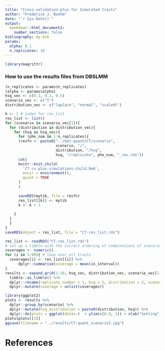```yaml
---
title: "Cross-validation-plus for Simulated traits"
author: "Frederick J. Boehm"
date: "`r Sys.Date()`"
output: 
  bookdown::html_document2:
    number_sections: false
bibliography: my.bib
params:
  alpha: 0.1
  n_replicates: 10
---
```


```r
library(magrittr)
```


### How to use the results files from DBSLMM


```r
(n_replicates <- params$n_replicates)
(alpha <- params$alpha)
hsq_vec <- c(0.1, 0.2, 0.5)
scenario_vec <- c("I")
distribution_vec <- c("laplace", "normal", "scaledt")

k <- 1 # index for res_list
res_list <- list()
for (scenario in scenario_vec[1]){
  for (distribution in distribution_vec){
    for (hsq in hsq_vec){
      for (phe_num in 1:n_replicates){
      (resfn <- paste0("../dat-quant/CT/scenario", 
                       scenario, "/", 
                       distribution, "/hsq", 
                       hsq, "/replicate", phe_num, "_res.rds"))
      cat(  
      knitr::knit_child(
        'CT-cv-plus-simulations-child.Rmd', 
        envir = environment(), 
        quiet = TRUE
      )
      )
      
      saveRDS(mytib, file = resfn)
      res_list[[k]] <- mytib
      k <- k + 1
      
    }
  }
  }
}
saveRDS(object = res_list, file = "CT-res_list.rds")
```


```r
res_list <- readRDS("CT-res_list.rds")
# set up a tibble with the correct ordering of combinations of scenario, distribution, hsq, and replicate number
coverages <- numeric()
for (i in 1:90){ # loop over all traits
  coverages[i] <- res_list[[i]] %>%
      dplyr::summarise(coverage = mean(in_interval))
}
results <- expand.grid(1:10, hsq_vec, distribution_vec, scenario_vec[1], stringsAsFactors = FALSE) %>%
  tibble::as_tibble() %>%
  dplyr::rename(replicate_number = 1, hsq = 2, distribution = 3, scenario = 4) %>%
  dplyr::mutate(coverage = unlist(coverages))

library(ggplot2)  
plots <- results %>%
  dplyr::group_by(scenario) %>%
  dplyr::mutate(hsq_distribution = paste0(distribution, hsq)) %>%
  dplyr::do(plots = ggplot(data=.)  + ylim(c(0.9, 1)) + xlab("Setting") + geom_boxplot(aes(x = hsq_distribution, y = coverage)) + geom_point(aes(x = hsq_distribution, y = coverage)) + ggtitle(paste0("Scenario ", unique(.$scenario))))
plots$plots[[1]]
ggsave(filename = "../results/CT-quant_scenarioI.jpg")
```

# References





